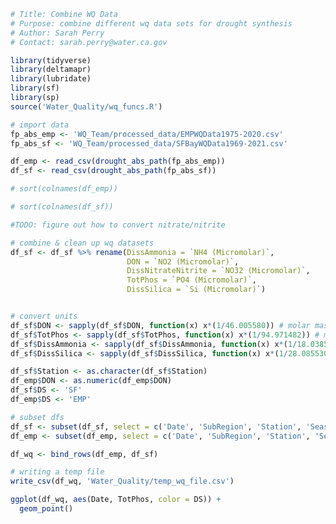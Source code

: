 ```r
# Title: Combine WQ Data
# Purpose: combine different wq data sets for drought synthesis
# Author: Sarah Perry
# Contact: sarah.perry@water.ca.gov
```

```r
library(tidyverse)
library(deltamapr)
library(lubridate)
library(sf)
library(sp)
source('Water_Quality/wq_funcs.R')
```

```r
# import data
fp_abs_emp <- 'WQ_Team/processed_data/EMPWQData1975-2020.csv'
fp_abs_sf <- 'WQ_Team/processed_data/SFBayWQData1969-2021.csv'

df_emp <- read_csv(drought_abs_path(fp_abs_emp))
df_sf <- read_csv(drought_abs_path(fp_abs_sf))
```

```r
# sort(colnames(df_emp))
```

```r
# sort(colnames(df_sf))
```

```r
#TODO: figure out how to convert nitrate/nitrite

# combine & clean up wq datasets
df_sf <- df_sf %>% rename(DissAmmonia = `NH4 (Micromolar)`,
                          DON = `NO2 (Micromolar)`,
                          DissNitrateNitrite = `NO32 (Micromolar)`,
                          TotPhos = `PO4 (Micromolar)`,
                          DissSilica = `Si (Micromolar)`)


# convert units
df_sf$DON <- sapply(df_sf$DON, function(x) x*(1/46.005580)) # molar mass of NO2
df_sf$TotPhos <- sapply(df_sf$TotPhos, function(x) x*(1/94.971482)) # molar mass of PO4
df_sf$DissAmmonia <- sapply(df_sf$DissAmmonia, function(x) x*(1/18.038508)) # molar mass of NH4
df_sf$DissSilica <- sapply(df_sf$DissSilica, function(x) x*(1/28.085530)) # molar mass of Si

df_sf$Station <- as.character(df_sf$Station)
df_emp$DON <- as.numeric(df_emp$DON)
df_sf$DS <- 'SF'
df_emp$DS <- 'EMP'

# subset dfs
df_sf <- subset(df_sf, select = c('Date', 'SubRegion', 'Station', 'Season', 'WY', 'Long_term', 'Latitude', 'Longitude', 'DON', 'DissNitrateNitrite', 'TotPhos', 'DissSilica', 'DS'))
df_emp <- subset(df_emp, select = c('Date', 'SubRegion', 'Station', 'Season', 'WY', 'Long_term', 'Latitude', 'Longitude', 'DON', 'DissNitrateNitrite', 'TotPhos', 'DissSilica', 'DS'))
```

```r
df_wq <- bind_rows(df_emp, df_sf)

# writing a temp file
write_csv(df_wq, 'Water_Quality/temp_wq_file.csv')
```


```r
ggplot(df_wq, aes(Date, TotPhos, color = DS)) +
  geom_point()
```

